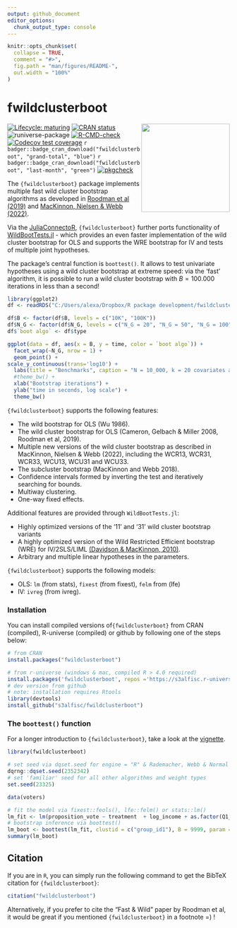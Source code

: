 ```yaml
---
output: github_document
editor_options: 
  chunk_output_type: console
---
```


<!-- README.md is generated from README.Rmd. Please edit that file -->

```r
knitr::opts_chunk$set(
  collapse = TRUE,
  comment = "#>",
  fig.path = "man/figures/README-",
  out.width = "100%"
)
```

# fwildclusterboot 

<img src="man/figures/logo.png" width="200px" align="right" />

<!-- badges: start -->
<!-- [![packageversion](https://img.shields.io/badge/Package%20version-`r version`-orange.svg?style=flat-square)](commits/master) -->
[![Lifecycle: maturing](https://img.shields.io/badge/lifecycle-maturing-orange.svg)](https://lifecycle.r-lib.org/articles/stages.html)
[![CRAN status](https://www.r-pkg.org/badges/version/fwildclusterboot)](https://CRAN.R-project.org/package=fwildclusterboot)
![runiverse-package](https://s3alfisc.r-universe.dev/badges/fwildclusterboot)
[![R-CMD-check](https://github.com/s3alfisc/fwildclusterboot/workflows/R-CMD-check/badge.svg)](https://github.com/s3alfisc/fwildclusterboot/actions)
[![Codecov test coverage](https://codecov.io/gh/s3alfisc/fwildclusterboot/branch/master/graph/badge.svg)](https://app.codecov.io/gh/s3alfisc/fwildclusterboot?branch=master)
`r badger::badge_cran_download("fwildclusterboot", "grand-total", "blue")`
`r badger::badge_cran_download("fwildclusterboot", "last-month", "green")`
[![pkgcheck](https://github.com/s3alfisc/fwildclusterboot/workflows/pkgcheck/badge.svg)](https://github.com/s3alfisc/fwildclusterboot/actions?query=workflow%3Apkgcheck)

<!-- badges: end -->

The `{fwildclusterboot}` package implements multiple fast wild cluster bootstrap algorithms as developed in [Roodman et al (2019)](https://econpapers.repec.org/paper/qedwpaper/1406.htm) and [MacKinnon, Nielsen & Webb (2022)](https://www.econ.queensu.ca/sites/econ.queensu.ca/files/wpaper/qed_wp_1485.pdf).

Via the [JuliaConnectoR](https://CRAN.R-project.org/package=JuliaConnectoR), `{fwildclusterboot}` further ports functionality of [WildBootTests.jl](https://github.com/droodman/WildBootTests.jl) - which provides an even faster implementation of the wild cluster bootstrap for OLS and supports the WRE bootstrap for IV and tests of multiple joint hypotheses.

The package's central function is `boottest()`. It allows to test univariate hypotheses using a wild cluster bootstrap at extreme speed: via the 'fast' algorithm, it is possible to run a wild cluster bootstrap with $B = 100.000$ iterations in less than a second!

```r
library(ggplot2)
df <- readRDS("C:/Users/alexa/Dropbox/R package development/fwildclusterboot develop/benchmarks/r_comparions.rds")

df$B <- factor(df$B, levels = c("10K", "100K"))
df$N_G <- factor(df$N_G, levels = c("N_G = 20", "N_G = 50", "N_G = 100", "N_G = 500", "N_G = 1000"))
df$`boot algo` <- df$type
```

```r
ggplot(data = df, aes(x = B, y = time, color = `boot algo`)) + 
  facet_wrap(~N_G, nrow = 1) + 
  geom_point() + 
scale_y_continuous(trans='log10') + 
  labs(title = "Benchmarks", caption = "N = 10_000, k = 20 covariates and one cluster of dimension N_G (3 iterations each, median runtime is plotted).")+
  #theme_bw() + 
  xlab("Bootstrap iterations") + 
  ylab("time in seconds, log scale") + 
  theme_bw()
```


`{fwildclusterboot}` supports the following features:

+ The wild bootstrap for OLS (Wu 1986).
+ The wild cluster bootstrap for OLS (Cameron, Gelbach & Miller 2008, Roodman et al, 2019).
+ Multiple new versions of the wild cluster bootstrap as described in MacKinnon, Nielsen & Webb (2022), including the WCR13, WCR31, WCR33, WCU13, WCU31 and WCU33.
+ The subcluster bootstrap (MacKinnon and Webb 2018).
+ Confidence intervals formed by inverting the test and iteratively searching for bounds.
+ Multiway clustering.
+ One-way fixed effects.

Additional features are provided through `WildBootTests.jl`:

+ Highly optimized versions of the '11' and '31' wild cluster bootstrap variants
+ A highly optimized version of the Wild Restricted Efficient bootstrap (WRE) for IV/2SLS/LIML [(Davidson & MacKinnon, 2010)](https://www.tandfonline.com/doi/abs/10.1198/jbes.2009.07221).
+ Arbitrary and multiple linear hypotheses in the parameters.

`{fwildclusterboot}` supports the following models: 

+ OLS: `lm` (from stats), `fixest` (from fixest), `felm` from (lfe)
+ IV: `ivreg` (from ivreg). 

### Installation

You can install compiled versions of`{fwildclusterboot}` from CRAN (compiled), R-universe (compiled) or github by following one of the steps below:

```r
# from CRAN 
install.packages("fwildclusterboot")

# from r-universe (windows & mac, compiled R > 4.0 required)
install.packages('fwildclusterboot', repos ='https://s3alfisc.r-universe.dev')
# dev version from github
# note: installation requires Rtools
library(devtools)
install_github("s3alfisc/fwildclusterboot")
```

### The `boottest()` function

For a longer introduction to `{fwildclusterboot}`, take a look at the [vignette](https://s3alfisc.github.io/fwildclusterboot/articles/fwildclusterboot.html).

```r
library(fwildclusterboot)

# set seed via dqset.seed for engine = "R" & Rademacher, Webb & Normal weights
dqrng::dqset.seed(2352342)
# set 'familiar' seed for all other algorithms and weight types 
set.seed(23325)

data(voters)

# fit the model via fixest::feols(), lfe::felm() or stats::lm()
lm_fit <- lm(proposition_vote ~ treatment  + log_income + as.factor(Q1_immigration) + as.factor(Q2_defense), data = voters)
# bootstrap inference via boottest()
lm_boot <- boottest(lm_fit, clustid = c("group_id1"), B = 9999, param = "treatment", seed = 1)
summary(lm_boot)
```

## Citation 

If you are in `R`, you can simply run the following command to get the BibTeX citation for `{fwildclusterboot}`:

```r
citation("fwildclusterboot")
```

Alternatively, if you prefer to cite the "Fast & Wild" paper by Roodman et al, it would be great if you mentioned `{fwildclusterboot}` in a footnote =) ! 

